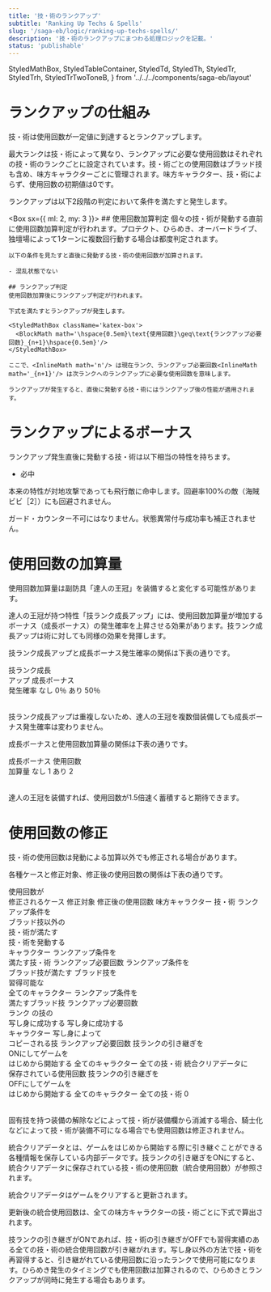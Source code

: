 ```yaml
---
title: '技・術のランクアップ'
subtitle: 'Ranking Up Techs & Spells'
slug: '/saga-eb/logic/ranking-up-techs-spells/'
description: '技・術のランクアップにまつわる処理ロジックを記載。'
status: 'publishable'
---
```



  StyledMathBox,
  StyledTableContainer,
  StyledTd,
  StyledTh,
  StyledTr,
  StyledTrh,
  StyledTrTwoToneB,
} from '../../../components/saga-eb/layout'

# ランクアップの仕組み
<Box>
  技・術は使用回数が一定値に到達するとランクアップします。

  最大ランクは技・術によって異なり、ランクアップに必要な使用回数はそれぞれの技・術のランクごとに設定されています。技・術ごとの使用回数はブラッド技も含め、味方キャラクターごとに管理されます。味方キャラクター、技・術によらず、使用回数の初期値は0です。

  ランクアップは以下2段階の判定において条件を満たすと発生します。

  <Box sx={{ ml: 2, my: 3 }}>
    ## 使用回数加算判定
    個々の技・術が発動する直前に使用回数加算判定が行われます。プロテクト、ひらめき、オーバードライブ、独壇場によって1ターンに複数回行動する場合は都度判定されます。

    以下の条件を見たすと直後に発動する技・術の使用回数が加算されます。

    - 混乱状態でない

    ## ランクアップ判定
    使用回数加算後にランクアップ判定が行われます。

    下式を満たすとランクアップが発生します。

    <StyledMathBox className='katex-box'>
      <BlockMath math='\hspace{0.5em}\text{使用回数}\geq\text{ランクアップ必要回数}_{n+1}\hspace{0.5em}'/>
    </StyledMathBox>

    ここで、<InlineMath math='n'/> は現在ランク、ランクアップ必要回数<InlineMath math='_{n+1}'/> は次ランクへのランクアップに必要な使用回数を意味します。

    ランクアップが発生すると、直後に発動する技・術にはランクアップ後の性能が適用されます。
  </Box>
</Box>

# ランクアップによるボーナス
<Box>
  ランクアップ発生直後に発動する技・術は以下相当の特性を持ちます。

  - 必中

  本来の特性が対地攻撃であっても飛行敵に命中します。回避率100%の敵（海賊ビビ［2］）にも回避されません。

  ガード・カウンター不可にはなりません。状態異常付与成功率も補正されません。
</Box>

# 使用回数の加算量
<Box>
  使用回数加算量は副防具「達人の王冠」を装備すると変化する可能性があります。

  達人の王冠が持つ特性「技ランク成長アップ」には、使用回数加算量が増加するボーナス（成長ボーナス）の発生確率を上昇させる効果があります。技ランク成長アップは術に対しても同様の効果を発揮します。

  技ランク成長アップと成長ボーナス発生確率の関係は下表の通りです。

  <StyledTableContainer align='center'>
    <Table stickyHeader sx={{ width: `calc(92px * 2)`,tableLayout: 'fixed' }}>
      <TableHead sx={{ zIndex: 50000 }}>
        <TableRow>
          <StyledTh align='center'>技ランク成長<br/>アップ</StyledTh>
          <StyledTh align='center'>成長ボーナス<br/>発生確率</StyledTh>
        </TableRow>
      </TableHead>
      <TableBody>
        <StyledTr>
          <StyledTd align='center'>なし</StyledTd>
          <StyledTd align='center'>0％</StyledTd>
        </StyledTr>
        <StyledTr>
          <StyledTd align='center'>あり</StyledTd>
          <StyledTd align='center'>50％</StyledTd>
        </StyledTr>
      </TableBody>
    </Table>
  </StyledTableContainer>

  技ランク成長アップは重複しないため、達人の王冠を複数個装備しても成長ボーナス発生確率は変わりません。

  成長ボーナスと使用回数加算量の関係は下表の通りです。

  <StyledTableContainer align='center'>
    <Table stickyHeader sx={{ width: `calc(92px * 2)`,tableLayout: 'fixed' }}>
      <TableHead>
        <TableRow>
          <StyledTh align='center'>成長ボーナス</StyledTh>
          <StyledTh align='center'>使用回数<br/>加算量</StyledTh>
        </TableRow>
      </TableHead>
      <TableBody>
        <StyledTr>
          <StyledTd align='center'>なし</StyledTd>
          <StyledTd align='center'>1</StyledTd>
        </StyledTr>
        <StyledTr>
          <StyledTd align='center'>あり</StyledTd>
          <StyledTd align='center'>2</StyledTd>
        </StyledTr>
      </TableBody>
    </Table>
  </StyledTableContainer>

  達人の王冠を装備すれば、使用回数が1.5倍速く蓄積すると期待できます。
</Box>

# 使用回数の修正
<Box>
  技・術の使用回数は発動による加算以外でも修正される場合があります。

  各種ケースと修正対象、修正後の使用回数の関係は下表の通りです。

  <StyledTableContainer align='center'>
    <Table stickyHeader sx={{ width: `calc(140px + 128px * 2 + 160px)` }}>
      <TableHead sx={{ position: 'sticky', top: 0, zIndex: 3 }}>
        <TableRow>
          <StyledTh align='center' rowSpan={2} sx={{ position: 'sticky', left: 0, zIndex: 3, width: '140px' }}>使用回数が<br/>修正されるケース</StyledTh>
          <StyledTh align='center' colSpan={2}>修正対象</StyledTh>
          <StyledTh align='center' rowSpan={2} sx={{ width: '160px' }}>修正後の使用回数</StyledTh>
        </TableRow>
        <TableRow>
          <StyledTh align='center' sx={{ width: '128px' }}>味方キャラクター</StyledTh>
          <StyledTh align='center' sx={{ width: '128px' }}>技・術</StyledTh>
        </TableRow>
      </TableHead>
      <TableBody>
        <StyledTrTwoToneB className='darker-row-w-header' sx={{ height: '74px' }}>
          <StyledTrh align='left'>ランクアップ条件を<br/>ブラッド技以外の<br/>技・術が満たす<br/></StyledTrh>
          <StyledTd align='center'>技・術を発動する<br/>キャラクター</StyledTd>
          <StyledTd align='center'>ランクアップ条件を<br/>満たす技・術</StyledTd>
          <StyledTd align='center'>ランクアップ必要回数<InlineMath math='_{n+1}'/></StyledTd>
        </StyledTrTwoToneB>
        <StyledTrTwoToneB className='darker-row-w-header' sx={{ height: '74px' }}>
          <StyledTrh align='left'>ランクアップ条件を<br/>ブラッド技が満たす</StyledTrh>
          <StyledTd align='center'>ブラッド技を<br/>習得可能な<br/>全てのキャラクター</StyledTd>
          <StyledTd align='center'>ランクアップ条件を<br/>満たすブラッド技</StyledTd>
          <StyledTd align='center'>ランクアップ必要回数<InlineMath math='_{n+1}'/><br/></StyledTd>
        </StyledTrTwoToneB>
        <StyledTrTwoToneB className='darker-row-w-header' sx={{ height: '74px' }}>
          <StyledTrh align='left'>ランク <InlineMath math='n'/> の技の<br/>写し身に成功する</StyledTrh>
          <StyledTd align='center'>写し身に成功する<br/>キャラクター</StyledTd>
          <StyledTd align='center'>写し身によって<br/>コピーされる技</StyledTd>
          <StyledTd align='center'>ランクアップ必要回数<InlineMath math='_{n}'/></StyledTd>
        </StyledTrTwoToneB>
        <StyledTrTwoToneB className='darker-row-w-header' sx={{ height: '74px' }}>
          <StyledTrh align='left'>技ランクの引き継ぎを<br/>ONにしてゲームを<br/>はじめから開始する</StyledTrh>
          <StyledTd align='center'>全てのキャラクター</StyledTd>
          <StyledTd align='center'>全ての技・術</StyledTd>
          <StyledTd align='center'>統合クリアデータに<br/>保存されている使用回数</StyledTd>
        </StyledTrTwoToneB>
        <StyledTrTwoToneB className='darker-row-w-header' sx={{ height: '74px' }}>
          <StyledTrh align='left'>技ランクの引き継ぎを<br/>OFFにしてゲームを<br/>はじめから開始する</StyledTrh>
          <StyledTd align='center'>全てのキャラクター</StyledTd>
          <StyledTd align='center'>全ての技・術</StyledTd>
          <StyledTd align='center'>0</StyledTd>
        </StyledTrTwoToneB>
      </TableBody>
    </Table>
  </StyledTableContainer>

  固有技を持つ装備の解除などによって技・術が装備欄から消滅する場合、騎士化などによって技・術が装備不可になる場合でも使用回数は修正されません。

  統合クリアデータとは、ゲームをはじめから開始する際に引き継ぐことができる各種情報を保存している内部データです。技ランクの引き継ぎをONにすると、統合クリアデータに保存されている技・術の使用回数（統合使用回数）が参照されます。

  統合クリアデータはゲームをクリアすると更新されます。

  更新後の統合使用回数は、全ての味方キャラクターの技・術ごとに下式で算出されます。

  <StyledMathBox className='katex-box'>
    <BlockMath math='\hspace{0.5em}\text{統合使用回数}_{next}=\max(\text{統合使用回数},\hspace{0.5em}\text{クリア時点の使用回数})\hspace{0.5em}'/>
  </StyledMathBox>

  技ランクの引き継ぎがONであれば、技・術の引き継ぎがOFFでも習得実績のある全ての技・術の統合使用回数が引き継がれます。写し身以外の方法で技・術を再習得すると、引き継がれている使用回数に沿ったランクで使用可能になります。ひらめき発生のタイミングでも使用回数は加算されるので、ひらめきとランクアップが同時に発生する場合もあります。
</Box>
